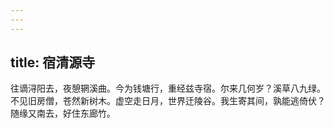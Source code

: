 ```yaml
---
---
---
```

title: 宿清源寺
---



往谪浔阳去，夜憩辋溪曲。今为钱塘行，重经兹寺宿。尔来几何岁？溪草八九绿。不见旧房僧，苍然新树木。虚空走日月，世界迁陵谷。我生寄其间，孰能逃倚伏？随缘又南去，好住东廊竹。